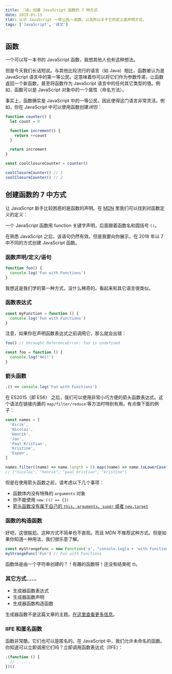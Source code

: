 ```yaml
---
title: 『译』创建 JavaScript 函数的 7 种方式
date: 2019-01-13
tldr: 认识 JavaScript 一等公民——函数，以及所以关于它的定义或声明方式。
tags: ['JavaScript', '译文']
---
```


## 函数

一个可以写一本书的 JavaScript 函数，我想其他人也有这种想法。

但是今天我们长话短说。与其他比较流行的语言（如 Java）相比，函数被认为是 JavaScript 语言中的第一等公民。这意味着你可以将它们作为参数传递，让函数返回一个新函数，甚至将函数作为 JavaScript 语言中的任何其它类型的值。例如，函数可以是 JavaScript 对象中的一个属性（命名方法）。

事实上，函数确实是 JavaScript 中的一等公民，因此使得这门语言非常灵活。例如，你在 JavaScript 中可以使用函数创建*闭包*：

```javascript
function counter() {
  let count = 0

  function increment() {
    return ++count
  }

  return increment
}

const coolClosureCounter = counter()

coolClosureCounter() // 1
coolClosureCounter() // 2
```

## 创建函数的 7 中方式

让 JavaScript 新手比较困惑的是函数的声明。在 [MDN][mdn] 里我们可以找到对函数定义的定义：

一个 JavaScript 函数用 function 关键字声明，后面跟着函数名和圆括号 `()`。

在熟悉 JavaScript 之后，该语句仍然有效。但是我要向你展示，在 2018 年以 7 中不同的方式创建 JavaScript 函数。

### 函数声明/定义/语句

```javascript
function foo() {
  console.log('Fun with Functions')
}
```

我想这是我们学的第一种方式，没什么稀奇的。看起来和其它语言很类似。

### 函数表达式

```javascript
const myFunction = function () {
  console.log('Fun with Functions')
}
```

注意，如果你在声明函数表达式之前调用它，那么就会出错：

```javascript
foo() // Uncaught ReferenceError: foo is undefined

const foo = function () {
  console.log('Hei!')
}
```

### 箭头函数

```javascript
;() => console.log('Fun with Functions')
```

在 ES2015（即 ES6） 之后，我们可以使用非常小巧方便的箭头函数表达式。这个语法在链接内置的 `map/filter/reduce` 等方法时特别有用。有点像下面的例子：

```javascript
const names = [
  'Eirik',
  'Nicolai',
  'Henrik',
  'Jan',
  'Paal Kristian',
  'Kristine',
  'Espen',
]

names.filter((name) => name.length > 5).map((name) => name.toLowerCase())
// ["nicolai", "henrik", "paal kristian", "kristine"]
```

但是在使用箭头函数之前，请考虑以下几个事项：

- 函数体内没有特殊的 `arguments` 对象
- 你不能使用 `new (() => {})`
- [箭头函数没有属于自己的 `this`、`arguments`、`super` 或者 `new.target`][arrow-functions]

### 函数的构造函数

好吧，这很尴尬。这种方式不简单也不直观。而且 MDN 不推荐这种方式。但是如果你知道一种用法，我们很乐意了解。

```javascript
const myStrangeFunc = new Function('a', "console.log(a + 'with Functions')")
myStrangeFunc('Fun') // Fun with Functions
```

函数体是由一个字符串创建的？！有趣的函数呀！还没有结束呢 🤓。

### 其它方式……

- 生成器函数表达式
- 生成器函数声明
- 生成器函数构造函数

生成器函数不是这篇文章的主题。[在这里查看更多信息][generator-functions]。

### IIFE 和匿名函数

函数非常酷，它们也可以是匿名的。在 JavaScript 中，我们允许未命名的函数。你知道可以立即调用它们吗？立即调用函数表达式（IIFE）：

```javascript
;(function () {
  // ......
})()
```

[mdn]: https://developer.mozilla.org/zh-CN/docs/Web/JavaScript/Guide/Functions
[arrow-functions]: https://developer.mozilla.org/zh-CN/docs/Web/JavaScript/Reference/Functions
[generator-functions]: https://developer.mozilla.org/en-US/docs/Web/JavaScript/Reference/Functions
